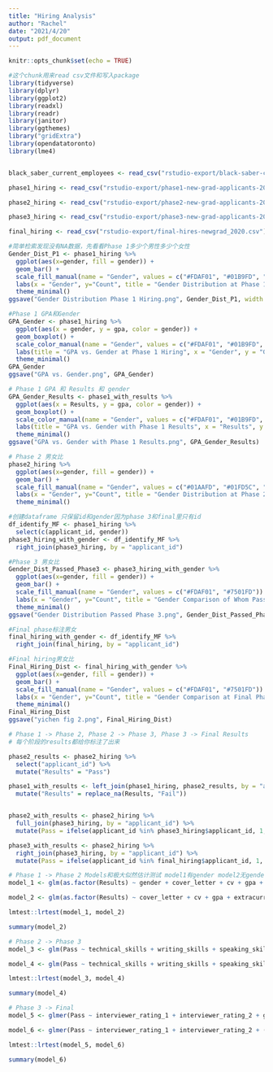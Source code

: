 ```yaml
---
title: "Hiring Analysis"
author: "Rachel"
date: "2021/4/20"
output: pdf_document
---
```


```r
knitr::opts_chunk$set(echo = TRUE)
```

```r
#这个chunk用来read csv文件和写入package
library(tidyverse)
library(dplyr)
library(ggplot2)
library(readxl)
library(readr)
library(janitor)
library(ggthemes)
library("gridExtra")
library(opendatatoronto)
library(lme4)


black_saber_current_employees <- read_csv("rstudio-export/black-saber-current-employees.csv")

phase1_hiring <- read_csv("rstudio-export/phase1-new-grad-applicants-2020.csv")

phase2_hiring <- read_csv("rstudio-export/phase2-new-grad-applicants-2020.csv")

phase3_hiring <- read_csv("rstudio-export/phase3-new-grad-applicants-2020.csv")

final_hiring <- read_csv("rstudio-export/final-hires-newgrad_2020.csv")


```

```r
#简单检索发现没有NA数据，先看看Phase 1多少个男性多少个女性
Gender_Dist_P1 <- phase1_hiring %>%
  ggplot(aes(x=gender, fill = gender)) +
  geom_bar() +
  scale_fill_manual(name = "Gender", values = c("#FDAF01", "#01B9FD", "#7501FD")) +
  labs(x = "Gender", y="Count", title = "Gender Distribution at Phase 1") +
  theme_minimal()
ggsave("Gender Distribution Phase 1 Hiring.png", Gender_Dist_P1, width = 6, height = 4)
```

```r
#Phase 1 GPA和Gender
GPA_Gender <- phase1_hiring %>%
  ggplot(aes(x = gender, y = gpa, color = gender)) +
  geom_boxplot() +
  scale_color_manual(name = "Gender", values = c("#FDAF01", "#01B9FD", "#7501FD")) +
  labs(title = "GPA vs. Gender at Phase 1 Hiring", x = "Gender", y = "GPA") +
  theme_minimal()
GPA_Gender
ggsave("GPA vs. Gender.png", GPA_Gender)
```
```r
# Phase 1 GPA 和 Results 和 gender
GPA_Gender_Results <- phase1_with_results %>%
  ggplot(aes(x = Results, y = gpa, color = gender)) +
  geom_boxplot() +
  scale_color_manual(name = "Gender", values = c("#FDAF01", "#01B9FD", "#7501FD")) +
  labs(title = "GPA vs. Gender with Phase 1 Results", x = "Results", y = "GPA") +
  theme_minimal()
ggsave("GPA vs. Gender with Phase 1 Results.png", GPA_Gender_Results)
```


```r
# Phase 2 男女比
phase2_hiring %>%
  ggplot(aes(x=gender, fill = gender)) +
  geom_bar() +
  scale_fill_manual(name = "Gender", values = c("#01AAFD", "#01FD5C", "#FD5D01")) +
  labs(x = "Gender", y="Count", title = "Gender Distribution at Phase 2") +
  theme_minimal()
```
```r
#创建dataframe 只保留id和gender因为phase 3和final里只有id
df_identify_MF <- phase1_hiring %>%
  select(c(applicant_id, gender))
phase3_hiring_with_gender <- df_identify_MF %>%
  right_join(phase3_hiring, by = "applicant_id")
```

```r
#Phase 3 男女比
Gender_Dist_Passed_Phase3 <- phase3_hiring_with_gender %>%
  ggplot(aes(x=gender, fill = gender)) +
  geom_bar() +
  scale_fill_manual(name = "Gender", values = c("#FDAF01", "#7501FD")) +
  labs(x = "Gender", y="Count", title = "Gender Comparison of Whom Passed Phase 3") +
  theme_minimal()
ggsave("Gender Distribution Passed Phase 3.png", Gender_Dist_Passed_Phase3, width = 6, height = 4)
```

```r
#Final phase标注男女
final_hiring_with_gender <- df_identify_MF %>%
  right_join(final_hiring, by = "applicant_id")
```

```r
#Final hiring男女比
Final_Hiring_Dist <- final_hiring_with_gender %>%
  ggplot(aes(x=gender, fill = gender)) +
  geom_bar() +
  scale_fill_manual(name = "Gender", values = c("#FDAF01", "#7501FD")) +
  labs(x = "Gender", y="Count", title = "Gender Comparison at Final Phase") +
  theme_minimal()
Final_Hiring_Dist
ggsave("yichen fig 2.png", Final_Hiring_Dist)
```

```r
# Phase 1 -> Phase 2, Phase 2 -> Phase 3, Phase 3 -> Final Results
# 每个阶段的results都给你标注了出来

phase2_results <- phase2_hiring %>%
  select("applicant_id") %>%
  mutate("Results" = "Pass")

phase1_with_results <- left_join(phase1_hiring, phase2_results, by = "applicant_id") %>%
  mutate("Results" = replace_na(Results, "Fail"))


phase2_with_results <- phase2_hiring %>%
  full_join(phase3_hiring, by = "applicant_id") %>%
  mutate(Pass = ifelse(applicant_id %in% phase3_hiring$applicant_id, 1, 0)) 

phase3_with_results <- phase2_hiring %>%
  right_join(phase3_hiring, by = "applicant_id") %>%
  mutate(Pass = ifelse(applicant_id %in% final_hiring$applicant_id, 1, 0))
```

```r
# Phase 1 -> Phase 2 Models和极大似然估计测试 model1有gender model2无gender, random effect is applicant_id
model_1 <- glm(as.factor(Results) ~ gender + cover_letter + cv + gpa + extracurriculars + work_experience , data = phase1_with_results, family = binomial)

model_2 <- glm(as.factor(Results) ~ cover_letter + cv + gpa + extracurriculars + work_experience , data = phase1_with_results, family = binomial)

lmtest::lrtest(model_1, model_2)

summary(model_2)
```

```r
# Phase 2 -> Phase 3
model_3 <- glm(Pass ~ technical_skills + writing_skills + speaking_skills + leadership_presence + gender, data = phase2_with_results, family = binomial)

model_4 <- glm(Pass ~ technical_skills + writing_skills + speaking_skills + leadership_presence, data = phase2_with_results, family = binomial)

lmtest::lrtest(model_3, model_4)

summary(model_4)
```

```r
# Phase 3 -> Final
model_5 <- glmer(Pass ~ interviewer_rating_1 + interviewer_rating_2 + gender + (1|applicant_id), data = phase3_with_results , family = binomial, nAGQ = 0)

model_6 <- glmer(Pass ~ interviewer_rating_1 + interviewer_rating_2 + (1|applicant_id), data = phase3_with_results , family = binomial, nAGQ = 0)

lmtest::lrtest(model_5, model_6)

summary(model_6)
```




